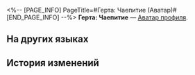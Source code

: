 <%-- [PAGE_INFO]
PageTitle=#Герта: Чаепитие (Аватар)#
[END_PAGE_INFO] --%>
{{Предмет Инфобокс
|Название    = Герта: Чаепитие
|id          = 200134
|Изображение = Аватар Герта Чаепитие.png
|Тип         = Аватар профиля
|Инвентарь   = 
|Редкость    = 5
|Эффект      = 
|Описание    = Герта, облачённая в изысканный наряд, наслаждается чаем.
|Источник1   = [[Аватар за открытие Чести Безымянных.]]
}}
{{Описание|''«Активирован режим похвалы: госпожа Герта прекрасна обликом, сердцем и душой! Герта прекраснее красоты!»''}}
'''Герта: Чаепитие''' — [[Аватар профиля]].

==На других языках==
{{На других языках
|en   = Herta: Tea Break
|zhs  = 黑塔•茶歇
|zht  = 黑塔•茶歇
|ja   = ヘルタ・ティータイム
|ko   = 헤르타•티타임
|es   = Herta: Hora del té
|fr   = Herta : Goûter
|ru   = Герта: Чаепитие
|th   = Herta - พักดื่มชา
|vi   = Herta - Trà Chiều
|de   = Herta: Teepause
|id   = Herta: Istirahat Minum Teh
|pt   = Herta: Hora do Chá
}}

==История изменений==
{{История изменений|3.5}}